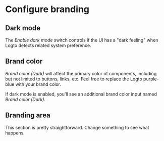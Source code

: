 
# Configure branding

<SaveChanges />

## Dark mode

The *Enable dark mode* switch controls if the UI has a "dark feeling" when Logto detects related system preference.

## Brand color

*Brand color (Dark)* will affect the primary color of components, including but not limited to buttons, links, etc. Feel free to replace the Logto purple-blue with your brand color.

If dark mode is enabled, you'll see an additional brand color input named *Brand color (Dark)*.

<DarkModeNote />

## Branding area

This section is pretty straightforward. Change something to see what happens.
